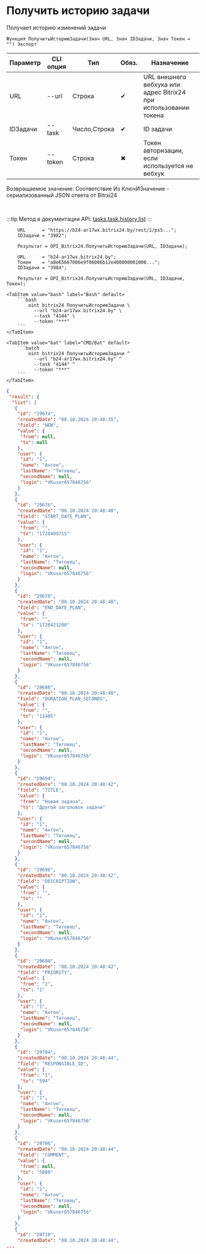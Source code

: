 ﻿---
sidebar_position: 19
---


# Получить историю задачи
 Получает историю изменений задачи



`Функция ПолучитьИсториюЗадачи(Знач URL, Знач IDЗадачи, Знач Токен = "") Экспорт`

  | Параметр | CLI опция | Тип | Обяз. | Назначение |
  |-|-|-|-|-|
  | URL | --url | Строка | &#x2714; | URL внешнего вебхука или адрес Bitrix24 при использовании токена |
  | IDЗадачи | --task | Число,Строка | &#x2714; | ID задачи |
  | Токен | --token | Строка | &#x2716; | Токен авторизации, если используется не вебхук |

  
  Возвращаемое значение:   Соответствие Из КлючИЗначение - сериализованный JSON ответа от Bitrxi24

<br/>

:::tip
Метод в документации API: [tasks.task.history.list](https://dev.1c-bitrix.ru/rest_help/tasks/task/tasks/tasks_task_history_list.php)
:::
<br/>



```bsl title="Пример использования для 1С:Предприятие/OneScript"
    URL      = "https://b24-ar17wx.bitrix24.by/rest/1/ps5...";
    IDЗадачи = "3982";

    Результат = OPI_Bitrix24.ПолучитьИсториюЗадачи(URL, IDЗадачи);

    URL      = "b24-ar17wx.bitrix24.by";
    Токен    = "a8e65667006e9f06006b12e400000001000...";
    IDЗадачи = "3984";

    Результат = OPI_Bitrix24.ПолучитьИсториюЗадачи(URL, IDЗадачи, Токен);
```
    

 <Tabs>
  
    <TabItem value="bash" label="Bash" default>
        ```bash
            oint bitrix24 ПолучитьИсториюЗадачи \
              --url "b24-ar17wx.bitrix24.by" \
              --task "4144" \
              --token "***"
        ```
    </TabItem>
  
    <TabItem value="bat" label="CMD/Bat" default>
        ```batch
            oint bitrix24 ПолучитьИсториюЗадачи ^
              --url "b24-ar17wx.bitrix24.by" ^
              --task "4144" ^
              --token "***"
        ```
    </TabItem>
</Tabs>


```json title="Результат"
{
 "result": {
  "list": [
   {
    "id": "29674",
    "createdDate": "08.10.2024 20:48:35",
    "field": "NEW",
    "value": {
     "from": null,
     "to": null
    },
    "user": {
     "id": "1",
     "name": "Антон",
     "lastName": "Титовец",
     "secondName": null,
     "login": "VKuser657846756"
    }
   },
   {
    "id": "29676",
    "createdDate": "08.10.2024 20:48:40",
    "field": "START_DATE_PLAN",
    "value": {
     "from": "",
     "to": "1728409715"
    },
    "user": {
     "id": "1",
     "name": "Антон",
     "lastName": "Титовец",
     "secondName": null,
     "login": "VKuser657846756"
    }
   },
   {
    "id": "29678",
    "createdDate": "08.10.2024 20:48:40",
    "field": "END_DATE_PLAN",
    "value": {
     "from": "",
     "to": "1728421200"
    },
    "user": {
     "id": "1",
     "name": "Антон",
     "lastName": "Титовец",
     "secondName": null,
     "login": "VKuser657846756"
    }
   },
   {
    "id": "29680",
    "createdDate": "08.10.2024 20:48:40",
    "field": "DURATION_PLAN_SECONDS",
    "value": {
     "from": "",
     "to": "11485"
    },
    "user": {
     "id": "1",
     "name": "Антон",
     "lastName": "Титовец",
     "secondName": null,
     "login": "VKuser657846756"
    }
   },
   {
    "id": "29694",
    "createdDate": "08.10.2024 20:48:42",
    "field": "TITLE",
    "value": {
     "from": "Новая задача",
     "to": "Другой заголовок задачи"
    },
    "user": {
     "id": "1",
     "name": "Антон",
     "lastName": "Титовец",
     "secondName": null,
     "login": "VKuser657846756"
    }
   },
   {
    "id": "29696",
    "createdDate": "08.10.2024 20:48:42",
    "field": "DESCRIPTION",
    "value": {
     "from": "",
     "to": ""
    },
    "user": {
     "id": "1",
     "name": "Антон",
     "lastName": "Титовец",
     "secondName": null,
     "login": "VKuser657846756"
    }
   },
   {
    "id": "29698",
    "createdDate": "08.10.2024 20:48:42",
    "field": "PRIORITY",
    "value": {
     "from": "2",
     "to": "1"
    },
    "user": {
     "id": "1",
     "name": "Антон",
     "lastName": "Титовец",
     "secondName": null,
     "login": "VKuser657846756"
    }
   },
   {
    "id": "29704",
    "createdDate": "08.10.2024 20:48:44",
    "field": "RESPONSIBLE_ID",
    "value": {
     "from": "1",
     "to": "594"
    },
    "user": {
     "id": "1",
     "name": "Антон",
     "lastName": "Титовец",
     "secondName": null,
     "login": "VKuser657846756"
    }
   },
   {
    "id": "29706",
    "createdDate": "08.10.2024 20:48:44",
    "field": "COMMENT",
    "value": {
     "from": null,
     "to": "5888"
    },
    "user": {
     "id": "1",
     "name": "Антон",
     "lastName": "Титовец",
     "secondName": null,
     "login": "VKuser657846756"
    }
   },
   {
    "id": "29710",
    "createdDate": "08.10.2024 20:48:44",
...
```
